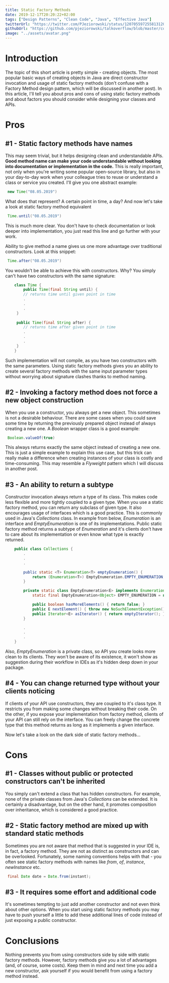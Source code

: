 ```yaml
---
title: Static Factory Methods
date: 2019-12-17T20:20:22+02:00
tags: ["Design Patterns", "Clean Code", "Java", "Effective Java"]
twitterUrl: "https://twitter.com/PJeziorowski/status/1207055972558131202"
githubUrl: "https://github.com/pjeziorowski/talkoverflow/blob/master/content/posts/static-factory-methods.mdx"
image: "../assets/avatar.png"
---
```

# Introduction
The topic of this short article is pretty simple - creating objects. The most popular basic ways of creating objects in Java are direct constructor invocation and usage of static factory methods (don't confuse with a Factory Method design pattern, which will be discussed in another post). In this article, I'll tell you about pros and cons of using static factory methods and about factors you should consider while designing your classes and APIs.

# Pros

## #1 - Static factory methods have names
<!-- TODO Factory Method Post Ref -->
This may seem trivial, but it helps designing clean and understandable APIs. __Good method name can make your code understandable without looking into documentation or implementation in the code.__ This is really important, not only when you're writing some popular open-source library, but also in your day-to-day work when your colleague tries to reuse or understand a class or service you created. I'll give you one abstract example:
```java
 new Time("08.05.2019")
```
What does that represent? A certain point in time, a day? And now let's take a look at static factory method equivalent
```java
 Time.until("08.05.2019")
```
This is much more clear. You don't have to check documentation or look deeper into implementation, you just read this line and go further with your work.

Ability to give method a name gives us one more advantage over traditional constructors. Look at this snippet:
```java
 Time.after("08.05.2019")
```
You wouldn't be able to achieve this with constructors. Why? You simply can't have two constructors with the same signature:
```java
    class Time {
    	public Time(final String until) { 
    	// returns time until given point in time
    	.
    	.
    	.
     } 
    
     public Time(final String after) { 
    	// returns time after given point in time
    	.
    	.
    	.
     }
    }
```
Such implementation will not compile, as you have two constructors with the same parameters. Using static factory methods gives you an ability to create several factory methods with the same input parameter types without worrying about signature clashes thanks to method naming.

## #2 - Invoking a factory method does not force a new object construction

When you use a constructor, you always get a new object. This sometimes is not a desirable behaviour. There are some cases when you could save some time by returning the previously prepared object instead of always creating a new one. A *Boolean* wrapper class is a good example:
```java
 Boolean.valueOf(true)
```
This always returns exactly the same object instead of creating a new one. This is just a simple example to explain this use case, but this trick can really make a difference when creating instances of your class is costly and time-consuming. This may resemble a *Flyweight* pattern which I will discuss in another post.

## #3 - An ability to return a subtype

Constructor invocation always return a type of its class. This makes code less flexible and more tightly coupled to a given type. When you use a static factory method, you can return any subclass of given type. It also encourages usage of interfaces which is a good practice. This is commonly used in Java's *Collections* class. In example from below, *Enumeration* is an interface and *EmptyEnumeration* is one of its implementations. Public static factory method returns a subtype of *Enumeration* and it's clients don't have to care about its implementation or even know what type is exactly returned.
```java
    public class Collections {
        .
        .
        .

        public static <T> Enumeration<T> emptyEnumeration() {
            return (Enumeration<T>) EmptyEnumeration.EMPTY_ENUMERATION;
        }

        private static class EmptyEnumeration<E> implements Enumeration<E> {
            static final EmptyEnumeration<Object> EMPTY_ENUMERATION = new EmptyEnumeration<>();

            public boolean hasMoreElements() { return false; }
            public E nextElement() { throw new NoSuchElementException(); }
            public Iterator<E> asIterator() { return emptyIterator(); }
        }

        .
        .
        .
    }
```
Also, *EmptyEnumeration* is a private class, so API you create looks more clean to its clients. They won't be aware of its existence, it won't show as suggestion during their workflow in IDEs as it's hidden deep down in your package. 

## #4 - You can change returned type without your clients noticing

If clients of your API use constructors, they are coupled to it's class type. It restricts you from making some changes without breaking their code. On the other, if you expose your implementation from factory method, clients of your API can still rely on the interface. You can freely change the concrete type that this method returns as long as it implements a given interface. 

Now let's take a look on the dark side of static factory methods...

# Cons

## #1 - Classes without public or protected constructors can't be inherited

You simply can't extend a class that has hidden constructors. For example, none of the private classes from Java's *Collections* can be extended. It is certainly a disadvantage, but on the other hand, it promotes composition over inheritance, which is considered a good practice.

## #2 - Static factory method are mixed up with standard static methods

Sometimes you are not aware that method that is suggested in your IDE is, in fact, a factory method. They are not as distinct as constructors and can be overlooked. Fortunately, some naming conventions helps with that - you often see static factory methods with names like *from*, *of*, *instance*, *newInstance* etc.
```java
 final Date date = Date.from(instant);
```
## #3 - It requires some effort and additional code

It's sometimes tempting to just add another constructor and not even think about other options. When you start using static factory methods you may have to push yourself a little to add these additional lines of code instead of just exposing a public constructor.

# Conclusions

Nothing prevents you from using constructors side by side with static factory methods. However, factory methods give you a lot of advantages (and, of course, some costs). Keep them in mind and next time you add a new constructor, ask yourself if you would benefit from using a factory method instead.